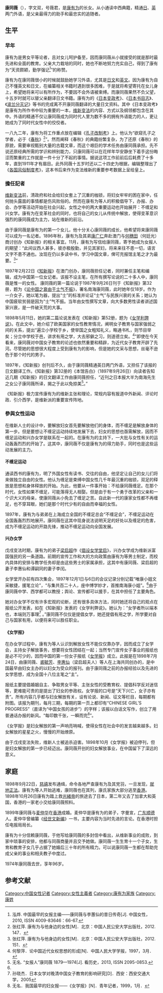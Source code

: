 {{copyedit|for=用詞、語氣|subst:{{DATE}}}}

'''康同薇'''（{{bd|1878年|12月|1974年|}}），字文双，号薇君，是[[康有为|康有为]]的长女。从小通读中西典籍，精通[[日语|日]]、[[英语|英]]两门外语，是父亲最得力的助手和最忠实的追随者。

==生平==
===早年===
康有为是男女平等论者，且对女儿呵护备至，因而康同薇从小就接受的就是那时最先进和全面的教育。父亲大力栽培的同时，她也不断地努力充实自己，得到了康有为“天资颇颖，勤学强记<ref>泓烨. 中国最早的女报主编——康同薇与李蕙仙的昔日传奇[J]. 中国女性，2010,  ISSN 4009-83646：66-67.</ref>”的称赞。

康有为在康同薇很小的时候就鼓励她学习外语，尤其是[[日文|日文]]和[[英文|英文]]。因为康有为自己不懂英文和日文，在编纂相关书籍时遇到很多困难，于是就将希望寄托在女儿身上，希望她将来可以有所作为，不要因不会外语被束缚。而康同薇果然不负父望，十五岁时就可以替父亲翻译日文书籍。康有为的《[[日本变政考|日本变政考]]》、《[[日本书目志|日本书目志]]》、《[[波兰分灭记|波兰分灭记]]》等书的完成离不开康同薇翻译的大量日文资料。其中《日本变政考》是康有为所作书中较为重要的一本，[[维新变法|维新变法]]的内容、方式以及纲领都包含在其中。外语的精通不仅让康同薇成为同时代人里为数不多的拥有外语能力的人，更让她成为了同时代女性中的佼佼者。 

一八九二年，康有为将工作重点放在编辑《[[孔子改制考|孔子改制考]]》上。他认为“欲窥孔子之学者，必于《[[春秋|春秋]]》<ref>张红萍. 康有为与他身边的女性[M]．北京：中国人民公安大学出版社，2012. 147．</ref>”。然而阐释《春秋》的典籍纷繁复杂，为了还原《春秋》的原貌，需要审视甄别大量的古籍文章，而这个艰巨的学术任务由康同薇承担。先不说还原经典所需的学识和辨别能力，只康同薇可以在花样年华安静坐下着手这份晦涩而繁重的工作就是一件十分了不起的事情。据说这项工作前前后后耗费了十多年，直到1911年才有眉目。此外同薇十五岁时还以二十四史为根据，编辑整理出了《[[各国风俗制度考|各国风俗制度考]]》，这本书后来作为变法维新的重要参考数据上呈给皇上。

===擔任記者===
[[维新变法|维新变法]]前，清政府和社会给妇女套上了沉重的枷锁，将妇女牢牢的困在家中，任何抛头露面的事情都是伤风败俗的。然而在康有为等人的积极倡导下，办报、办会、办学等活动开始在社会兴起，女性之中的两大重要运动也开始展开：不缠足和兴女学。康有为在变革社会的同时，也将自己的女儿从传统中解放，使得变革意识强烈的康同薇成为主力，站在维新的前沿。

由于康同薇是康有为的第一个女儿，他十分关心康同薇的成长，他希望将来康同薇可以成为一名记者。1896年秋，康有为及其弟[[康广仁|康广仁]]奔赴澳门与[[何穗田|何穗田]]（何廷光）商讨创办《知新报》的相关事宜。11月，康有为写信给康同薇，寄予她成为女报人的期望：“此间议西人甚多，彼亦极殷勤，并见其家妇，将来来往不患一切，语言文字不患不通也。汝现在仍以多读中书，学习中国文章，俾可充报馆主笔之才为最要。<ref name="#1">张红萍. 康有为与他身边的女性[M]．北京：中国人民公安大学出版社，2012. 151．</ref>”

1897年2月22日《[[知新报|知新报]]》在澳门创办，康同薇担任记者，同时兼任主笔和编辑，成为中国第一位女记者。该报不设主笔，在所有撰写论说的二十多人中，康同薇是惟一的女性。
康同薇的第一篇论说于1987年9月26日刊于《知新报》第32册，题为《[[论中国之衰由于士气不振|论中国之衰由于士气不振]]》，署名南海康同薇，此时她年仅18岁。作为一介女子，她以笔为器，提出“士”的标准并论证“士气”与民族兴衰的关系；她认为中国疲软贫弱是因为“士”气不振。当年由女性撰写文章，向大多数男性读者讲述国家兴衰，是一件破天荒的大事。 

1898年5月11日，她的第二篇论说发表在《知新报》第52册，题为《[[女学利弊说|女学利弊说]]》。在此文中，她介绍了欧美国家的女性教育情况，阐明女子教育与国家强弱之间的关系，提出“遍立小学校于乡，使举国之女粗知礼义，略通书札，则节目举矣；分立中学校于邑，讲求有用之学，大去邪僻之习，则道德立矣。<ref>何黎萍．论中国近代女权思想的形成[N]．中国人民大学学报，1997，3月．</ref>”即使在今天看来，康同薇对中国女子教育的论述也依然重要和精辟，为近代女子教育开辟了先河。尽管她的思想很大程度上受到康有为的影响，但是她的文采与思想，丝毫不逊色于那个时代的男子。

1897年，《知新报》创刊后不久，由于康同薇精通英日两门外语，又担任了该报的日文翻译工作。《知新报》第32册的《本馆告白》（1897年9月26日）向读者告知近几期《知新报》的日文翻译工作由康同薇担任，“近刊之日本报大半为南海先生之女公子康同薇所译，揭之于此以免掠美<ref>无名. “女报人”康同薇 1879—1974[J]. 看历史，2013,  ISSN 2095-0853.</ref>。”

《知新报》极力宣传康有为的维新主张和理论，常规内容有报道中外新闻、评论时政、引介西学，是维新派的重要宣传阵地。

===參與女性运动===
在维新人士的设计中，要解放妇女首先要解放他们的身体，而不缠足是解放身体的第一步。但是要想让不缠足运动持续地发展下去，妇女的思想也亟需解放，因而不缠足运动和兴办女学是联系在一起的。在康有为的主持下，一大批与女性有关的运动轰轰烈烈的开始了。这其中，康同薇不仅是康有为的得力助手，同时也是这些运动发展的主力。

====不缠足运动====
通读西书的康有为，明了外国女性有读书、交往的自由，他坚定让自己的女儿们将来做独立自由的女性。他认为缠足是束缚中国女性几千年最沉重的枷锁，双足的释放是思想和身体释放的开始。为此，他要从一件事开始：不给康同薇缠足。在那个时代，女性如果不缠足，可能落得无人相娶。但是由于有一个勇于改革的父亲和一个识大义的母亲，使康同薇从小免去了缠足之苦。自此新一代的康家女性都不再缠足，也不穿耳眼，她们是那个时代少有的自由而幸福的女性。

1897年，康有为与弟弟在上海成立全国的不缠足总会“不缠足会”，不缠足运动在全国轰轰烈烈地展开。康同薇在这其中现身说法说明天足的好处以及缠足的危害，成为不缠足运动的开路先锋，推动不缠足运动向全国发展。

====兴办女学====
戊戌变法时期，康有为的弟子[[梁启超|梁启超]]作《[[倡设女学堂启|倡设女学堂启]]》，兴办女学成为维新派富国强民的另一条道路。前期的宣传工作和大的方向政策由康有为等男士制定，而校内具体的安排与教学任务却是由这些男士的家属承担，这其中有康同薇、梁启超的妻子李惠仙和谭嗣同的妻子李闰。

女学堂开办前有四次集会，1897年12月1日与6日的会议记录分别记载“唯康小姐文采敏捷，援笔立论”，“与集共百二十人，座中博学妙才，首推南海康小姐”。<ref name="#1"/>由于康同薇中学、西学都可以教授；舆论、宣传都可以援手，在其中担任了主要角色。

她对办女学不仅有许多宏观的论断，还有很多具体方法，同时她还将自己的观点在报纸公开发表，如在《知新报》发表的《女学利弊说》。她认为：“女学者所以端本也，本端则万事理<ref>孙晓杰．日本女学对晚清中国女子教育的影响研究[D]．西安：西安交通大学，2005</ref> 。”康同薇不仅仅是提倡女学，她还提倡有用之学，所学要对自己与国家有用，以便将来可以胜任职业。

====《女学报》====
在办女学过程中，康有为等人认识到解放女性不能仅仅靠办学，因而成立了女学会，主持女子解放事务，想要将女性团结在一起；当然专门宣传女子事业的报纸也是必不可少的，因而中国的第一份女子报纸《[[女学报|女学报]]》成立。此报是在1898年7月24日，由康同薇、[[裘毓芳|裘毓芳]]、[[李惠仙|李惠仙]]（梁启超夫人）等人在上海共同创办的，是中国最早由妇女主办的以妇女为受众的报刊。由于康同薇之前的办报经验以及先进的女学思想，成为全国十八位主笔之“主”。

报纸主要提倡婚姻自主、争取男女平等、主张女性的受教育权、提倡科学反对迷信等，更难能可贵的是提出了妇女的参政权。女学报的口号是“天下兴亡，女子亦有责”。所有内容几乎都与妇女解放有关，设有论说、新闻、征文等栏目，每期都有附图。该报为期刊，每月三期，每期的第一页上都印有“CHINESE GIRL’S PROGRESS”（直译为“中国女孩的进步”）的字样；该报以白话文写作，创立了用普通话办报的新风。“每印数千张，一瞬而完<ref>无名．我国最早的妇女报——《女学报》[N]．青年记者，1999，1月．</ref>”。

《女学报》是妇女解放的第一声响亮呐喊，使得女性在社会中的发言越来越多。妇女解放的星星之火，慢慢的开始燎原。

由于戊戌变法失败，维新人士被追杀迫害。1898年10月《女学报》被迫停刊，但是妇女解放的第一步已经迈出。康同薇开创的妇女解放事业，在中国留下了深远的意义。

==家庭==
1898年9月22日，[[慈禧|慈禧]]发布通缉，命令各地严查康有为及其党羽，一旦发现，[[就地正法|就地正法]]。康有为等人开始逃难，康同薇也在其列，康氏家族大部分逃至[[香港|香港]]。1898年10月26日康有为踏上救[[光緒帝|光緒帝]]的旅途去了日本，第二年又去了加拿大和英国，香港的一家老小交给康同薇照料。

1899年康同薇与[[麦仲华|麦仲华]]在[[香港|香港]]成婚。麦仲华是康有为的弟子，字曼宣，[[广东|广东]][[顺德|顺德]]人。麦仲华曾编纂《[[经世文新编|经世文新编]]》一书，主要内容为当时先进的言论。在香港时担任电报局局长。

康有为十分信赖康同薇，于他写给康同薇的多封信中看出，从维新事业的成败，到家中琐事的安排，他都与同薇商量并且交予她做。康同薇一生生育十一个子女，生育和教育子女几乎占据了她婚后三十年的所有精力。可以说康同薇一生都在帮助完成父亲的事业和相夫教子中度过。

1974年康同薇去世，享年96岁。

== 参考文献 ==
{{Reflist}}

{{DEFAULTSORT:K}}
[[Category:中国女性记者|Category:中国女性记者]]
[[Category:女性主義者|Category:女性主義者]]
[[Category:康有为家族|Category:康有为家族]]
[[Category:康姓|Category:康姓]]